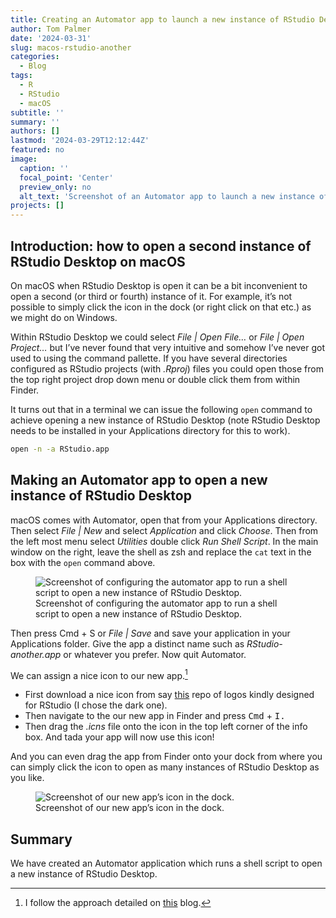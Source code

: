 ```yaml
---
title: Creating an Automator app to launch a new instance of RStudio Desktop on macOS
author: Tom Palmer
date: '2024-03-31'
slug: macos-rstudio-another
categories:
  - Blog
tags:
  - R
  - RStudio
  - macOS
subtitle: ''
summary: ''
authors: []
lastmod: '2024-03-29T12:12:44Z'
featured: no
image:
  caption: ''
  focal_point: 'Center'
  preview_only: no
  alt_text: 'Screenshot of an Automator app to launch a new instance of RStudio Desktop in the macOS dock.'
projects: []
---
```


## Introduction: how to open a second instance of RStudio Desktop on macOS

On macOS when RStudio Desktop is open it can be a bit inconvenient to open a second (or third or fourth) instance of it.
For example, it's not possible to simply click the icon in the dock (or right click on that etc.) as we might do on Windows.

Within RStudio Desktop we could select *File | Open File...* or *File | Open Project...* but I've never found that very intuitive and somehow I've never got used to using the command pallette.
If you have several directories configured as RStudio projects (with *.Rproj*) files you could open those from the top right project drop down menu or double click them from within Finder.

It turns out that in a terminal we can issue the following `open` command to achieve opening a new instance of RStudio Desktop (note RStudio Desktop needs to be installed in your Applications directory for this to work).

```bash
open -n -a RStudio.app
```

## Making an Automator app to open a new instance of RStudio Desktop

macOS comes with Automator, open that from your Applications directory.
Then select *File | New* and select *Application* and click *Choose*.
Then from the left most menu select *Utilities* double click *Run Shell Script*.
In the main window on the right, leave the shell as zsh and replace the `cat` text in the box with the `open` command above.

![Screenshot of configuring the automator app to run a shell script to open a new instance of RStudio Desktop.](img/automator-app.png)

Then press Cmd + S or *File | Save* and save your application in your Applications folder.
Give the app a distinct name such as *RStudio-another.app* or whatever you prefer.
Now quit Automator.

We can assign a nice icon to our new app.^[I follow the approach detailed on [this](https://www.idownloadblog.com/2023/01/19/how-to-change-app-icons-mac/) blog.]

* First download a nice icon from say [this](https://github.com/amirmasoudabdol/rstudio-icons/tree/main/Icons/macOS/Rectangle) repo of logos kindly designed for RStudio (I chose the dark one).
* Then navigate to the our new app in Finder and press <kbd>Cmd</kbd> + <kbd>I<kbd>.
* Then drag the *.icns* file onto the icon in the top left corner of the info box.
And tada your app will now use this icon!

And you can even drag the app from Finder onto your dock from where you can simply click the icon to open as many instances of RStudio Desktop as you like.

![Screenshot of our new app's icon in the dock.](featured.png)

## Summary

We have created an Automator application which runs a shell script to open a new instance of RStudio Desktop.
